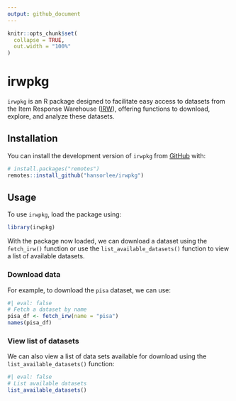 ```yaml
---
output: github_document
---
```


```r
knitr::opts_chunk$set(
  collapse = TRUE,
  out.width = "100%"
)
```

# irwpkg

`irwpkg` is an R package designed to facilitate easy access to datasets from the Item Response Warehouse ([IRW](https://datapages.github.io/irw/)), offering functions to download, explore, and analyze these datasets. 

## Installation
You can install the development version of `irwpkg` from [GitHub](https://github.com/) with:

```r
# install.packages("remotes")
remotes::install_github("hansorlee/irwpkg")
```

## Usage

To use `irwpkg`, load the package using:

```r
library(irwpkg)
```

With the package now loaded, we can download a dataset using the `fetch_irw()` function or use the `list_available_datasets()` function to view a list of available datasets.

### Download data

For example, to download the `pisa` dataset, we can use:

```r
#| eval: false
# Fetch a dataset by name
pisa_df <- fetch_irw(name = "pisa")
names(pisa_df)
```

### View list of datasets

We can also view a list of data sets available for download using the `list_available_datasets()` function:

```r
#| eval: false
# List available datasets
list_available_datasets()
```
